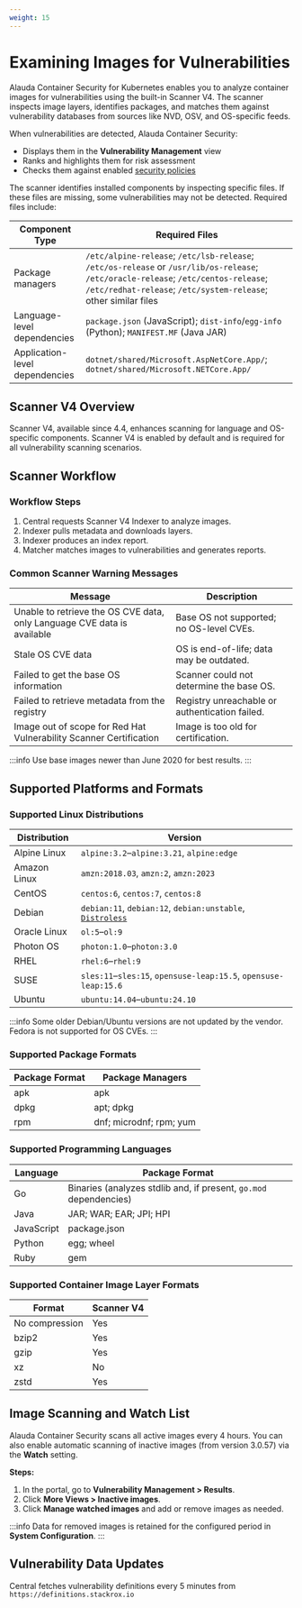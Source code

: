```yaml
---
weight: 15
---
```


# Examining Images for Vulnerabilities

Alauda Container Security for Kubernetes enables you to analyze container images for vulnerabilities using the built-in Scanner V4. The scanner inspects image layers, identifies packages, and matches them against vulnerability databases from sources like NVD, OSV, and OS-specific feeds.

When vulnerabilities are detected, Alauda Container Security:
- Displays them in the **Vulnerability Management** view
- Ranks and highlights them for risk assessment
- Checks them against enabled [security policies](../../policy/guides/view_security_policy.mdx)

The scanner identifies installed components by inspecting specific files. If these files are missing, some vulnerabilities may not be detected. Required files include:

| Component Type | Required Files |
|---------------|---------------|
| Package managers | `/etc/alpine-release`; `/etc/lsb-release`; `/etc/os-release` or `/usr/lib/os-release`; `/etc/oracle-release`; `/etc/centos-release`; `/etc/redhat-release`; `/etc/system-release`; other similar files |
| Language-level dependencies | `package.json` (JavaScript); `dist-info`/`egg-info` (Python); `MANIFEST.MF` (Java JAR) |
| Application-level dependencies | `dotnet/shared/Microsoft.AspNetCore.App/`; `dotnet/shared/Microsoft.NETCore.App/` |

## Scanner V4 Overview

Scanner V4, available since 4.4, enhances scanning for language and OS-specific components. Scanner V4 is enabled by default and is required for all vulnerability scanning scenarios.

## Scanner Workflow

### Workflow Steps

1. Central requests Scanner V4 Indexer to analyze images.
2. Indexer pulls metadata and downloads layers.
3. Indexer produces an index report.
4. Matcher matches images to vulnerabilities and generates reports.

### Common Scanner Warning Messages

| Message | Description |
|---------|-------------|
| Unable to retrieve the OS CVE data, only Language CVE data is available | Base OS not supported; no OS-level CVEs. |
| Stale OS CVE data | OS is end-of-life; data may be outdated. |
| Failed to get the base OS information | Scanner could not determine the base OS. |
| Failed to retrieve metadata from the registry | Registry unreachable or authentication failed. |
| Image out of scope for Red Hat Vulnerability Scanner Certification | Image is too old for certification. |

:::info
Use base images newer than June 2020 for best results.
:::

## Supported Platforms and Formats

### Supported Linux Distributions

| Distribution | Version |
|--------------|---------|
| Alpine Linux | `alpine:3.2`–`alpine:3.21`, `alpine:edge` |
| Amazon Linux | `amzn:2018.03`, `amzn:2`, `amzn:2023` |
| CentOS | `centos:6`, `centos:7`, `centos:8` |
| Debian | `debian:11`, `debian:12`, `debian:unstable`, [`Distroless`](https://github.com/GoogleContainerTools/distroless) |
| Oracle Linux | `ol:5`–`ol:9` |
| Photon OS | `photon:1.0`–`photon:3.0` |
| RHEL | `rhel:6`–`rhel:9` |
| SUSE | `sles:11`–`sles:15`, `opensuse-leap:15.5`, `opensuse-leap:15.6` |
| Ubuntu | `ubuntu:14.04`–`ubuntu:24.10` |

:::info
Some older Debian/Ubuntu versions are not updated by the vendor. Fedora is not supported for OS CVEs.
:::

### Supported Package Formats

| Package Format | Package Managers |
|---------------|-----------------|
| apk | apk |
| dpkg | apt; dpkg |
| rpm | dnf; microdnf; rpm; yum |

### Supported Programming Languages

| Language | Package Format |
|----------|---------------|
| Go | Binaries (analyzes stdlib and, if present, `go.mod` dependencies) |
| Java | JAR; WAR; EAR; JPI; HPI |
| JavaScript | package.json |
| Python | egg; wheel |
| Ruby | gem |

### Supported Container Image Layer Formats

| Format | Scanner V4 |
|--------|------------|
| No compression | Yes |
| bzip2 | Yes |
| gzip | Yes |
| xz | No |
| zstd | Yes |

## Image Scanning and Watch List

Alauda Container Security scans all active images every 4 hours. You can also enable automatic scanning of inactive images (from version 3.0.57) via the **Watch** setting.

**Steps:**
1. In the portal, go to **Vulnerability Management > Results**.
2. Click **More Views > Inactive images**.
3. Click **Manage watched images** and add or remove images as needed.

:::info
Data for removed images is retained for the configured period in **System Configuration**.
:::

## Vulnerability Data Updates

Central fetches vulnerability definitions every 5 minutes from `https://definitions.stackrox.io`